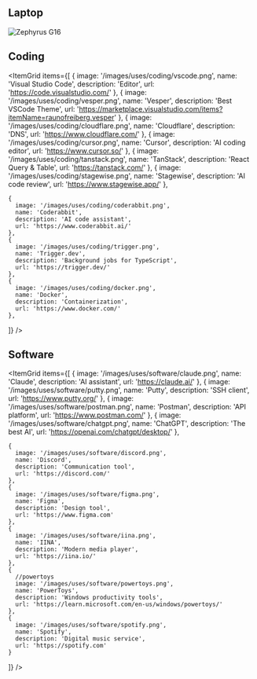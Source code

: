## Laptop

<Image
  src='/images/uses/laptop.png'
  alt='Zephyrus G16'
  width={700}
  height={600}
  lazy={false}
  priority
/>

## Coding

<ItemGrid
  items={[
    {
      image: '/images/uses/coding/vscode.png',
      name: 'Visual Studio Code',
      description: 'Editor',
      url: 'https://code.visualstudio.com/'
    },
    {
      image: '/images/uses/coding/vesper.png',
      name: 'Vesper',
      description: 'Best VSCode Theme',
      url: 'https://marketplace.visualstudio.com/items?itemName=raunofreiberg.vesper'
    },
    {
      image: '/images/uses/coding/cloudflare.png',
      name: 'Cloudflare',
      description: 'DNS',
      url: 'https://www.cloudflare.com/'
    },
    {
      image: '/images/uses/coding/cursor.png',
      name: 'Cursor',
      description: 'AI coding editor',
      url: 'https://www.cursor.so/'
    },
    {
      image: '/images/uses/coding/tanstack.png',
      name: 'TanStack',
      description: 'React Query & Table',
      url: 'https://tanstack.com/'
    },
    {
      image: '/images/uses/coding/stagewise.png',
      name: 'Stagewise',
      description: 'AI code review',
      url: 'https://www.stagewise.app/'
    },

    {
      image: '/images/uses/coding/coderabbit.png',
      name: 'Coderabbit',
      description: 'AI code assistant',
      url: 'https://www.coderabbit.ai/'
    },
    {
      image: '/images/uses/coding/trigger.png',
      name: 'Trigger.dev',
      description: 'Background jobs for TypeScript',
      url: 'https://trigger.dev/'
    },
    {
      image: '/images/uses/coding/docker.png',
      name: 'Docker',
      description: 'Containerization',
      url: 'https://www.docker.com/'
    },
  ]}
/>

## Software

<ItemGrid
  items={[
    {
      image: '/images/uses/software/claude.png',
      name: 'Claude',
      description: 'AI assistant',
      url: 'https://claude.ai/'
    },
    {
      image: '/images/uses/software/putty.png',
      name: 'Putty',
      description: 'SSH client',
      url: 'https://www.putty.org/'
    },
    {
      image: '/images/uses/software/postman.png',
      name: 'Postman',
      description: 'API platform',
      url: 'https://www.postman.com/'
    },
    {
      image: '/images/uses/software/chatgpt.png',
      name: 'ChatGPT',
      description: 'The best AI',
      url: 'https://openai.com/chatgpt/desktop/'
    },

    {
      image: '/images/uses/software/discord.png',
      name: 'Discord',
      description: 'Communication tool',
      url: 'https://discord.com/'
    },
    {
      image: '/images/uses/software/figma.png',
      name: 'Figma',
      description: 'Design tool',
      url: 'https://www.figma.com'
    },
    {
      image: '/images/uses/software/iina.png',
      name: 'IINA',
      description: 'Modern media player',
      url: 'https://iina.io/'
    },
    {
      //powertoys
      image: '/images/uses/software/powertoys.png',
      name: 'PowerToys',
      description: 'Windows productivity tools',
      url: 'https://learn.microsoft.com/en-us/windows/powertoys/'
    },
    {
      image: '/images/uses/software/spotify.png',
      name: 'Spotify',
      description: 'Digital music service',
      url: 'https://spotify.com'
    }
  ]}
/>
